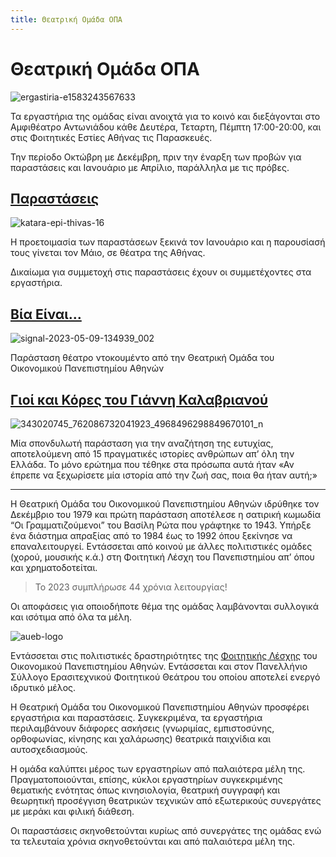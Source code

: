 ```yaml
---
title: Θεατρική Ομάδα ΟΠΑ
---
```


# Θεατρική Ομάδα ΟΠΑ

![ergastiria-e1583243567633](https://github.com/different-ways/theatrikiopa.eu/assets/16403754/326cb1f5-fe06-446c-9358-5481aecd9ff9)

Τα εργαστήρια της ομάδας είναι ανοιχτά για το κοινό και διεξάγονται στο Αμφιθέατρο Αντωνιάδου κάθε Δευτέρα, Τεταρτη, Πέμπτη 17:00-20:00, και στις Φοιτητικές Εστίες Αθήνας τις Παρασκευές.

Την περίοδο Οκτώβρη με Δεκέμβρη, πριν την έναρξη των προβών για παραστάσεις και Ιανουάριο με Απρίλιο, παράλληλα με τις πρόβες.

## [Παραστάσεις](/parastaseis)

![katara-epi-thivas-16](https://github.com/different-ways/theatrikiopa.eu/assets/16403754/e5f8fcbb-dce6-4835-900c-915fb225d299)

Η προετοιμασία των παραστάσεων ξεκινά τον Ιανουάριο και η παρουσίασή τους γίνεται τον Μάιο, σε θέατρα της Αθήνας.

Δικαίωμα για συμμετοχή στις παραστάσεις έχουν οι συμμετέχοντες στα εργαστήρια.

## [Βία Είναι…](/parastaseis/2023/via-einai)

![signal-2023-05-09-134939_002](https://github.com/different-ways/theatrikiopa.eu/assets/16403754/aa60619d-adce-49af-8cba-e2951d525cb2)

Παράσταση θέατρο ντοκουμέντο από την Θεατρική Ομάδα του Οικονομικού Πανεπιστημίου Αθηνών

## [Γιοί και Κόρες του Γιάννη Καλαβριανού](/parastaseis/2023/gioi-kai-kores-tou-gianni-kalavrianou)

![343020745_762086732041923_4968496298849670101_n](https://github.com/different-ways/theatrikiopa.eu/assets/16403754/02f3ee9a-bcdd-4427-94fc-a278229ca33b)

Μία σπονδυλωτή παράσταση για την αναζήτηση της ευτυχίας, αποτελούμενη από 15 πραγματικές ιστορίες ανθρώπων απ’ όλη την Ελλάδα. Το μόνο ερώτημα που τέθηκε στα πρόσωπα αυτά ήταν «Αν έπρεπε να ξεχωρίσετε μία ιστορία από την ζωή σας, ποια θα ήταν αυτή;»

***

Η Θεατρική Ομάδα του Οικονομικού Πανεπιστημίου Αθηνών ιδρύθηκε τον Δεκέμβριο του 1979 και πρώτη παράσταση αποτέλεσε η σατιρική κωμωδία “Οι Γραμματιζούμενοι” του Βασίλη Ρώτα που γράφτηκε το 1943. Υπήρξε ένα διάστημα απραξίας από το 1984 έως το 1992 όπου ξεκίνησε να επαναλειτουργεί. Εντάσσεται από κοινού με άλλες πολιτιστικές ομάδες (χορού, μουσικής κ.ά.) στη Φοιτητική Λέσχη του Πανεπιστημίου απ’ όπου και χρηματοδοτείται.

> Το 2023 συμπλήρωσε 44 χρόνια λειτουργίας!

Οι αποφάσεις για οποιοδήποτε θέμα της ομάδας λαμβάνονται συλλογικά και ισότιμα από όλα τα μέλη.

![aueb-logo](https://github.com/different-ways/theatrikiopa.eu/assets/16403754/16f96542-9108-474e-a436-390e571be674)

Εντάσσεται στις πολιτιστικές δραστηριότητες της [Φοιτητικής Λέσχης](https://lesxi.aueb.gr) του Οικονομικού Πανεπιστημίου Αθηνών. Εντάσσεται και στον Πανελλήνιο Σύλλογο Ερασιτεχνικού Φοιτητικού Θεάτρου του οποίου αποτελεί ενεργό ιδρυτικό μέλος.

Η Θεατρική Ομάδα του Οικονομικού Πανεπιστημίου Αθηνών προσφέρει εργαστήρια και παραστάσεις. Συγκεκριμένα, τα εργαστήρια περιλαμβάνουν διάφορες ασκήσεις (γνωριμίας, εμπιστοσύνης, ορθοφωνίας, κίνησης και χαλάρωσης) θεατρικά παιχνίδια και αυτοσχεδιασμούς.

H ομάδα καλύπτει μέρος των εργαστηρίων από παλαιότερα μέλη της. Πραγματοποιούνται, επίσης, κύκλοι εργαστηρίων συγκεκριμένης θεματικής ενότητας όπως κινησιολογία, θεατρική συγγραφή και θεωρητική προσέγγιση θεατρικών τεχνικών από εξωτερικούς συνεργάτες με μεράκι και φιλική διάθεση.

Οι παραστάσεις σκηνοθετούνται κυρίως από συνεργάτες της ομάδας ενώ τα τελευταία χρόνια σκηνοθετούνται και από παλαιότερα μέλη της.
